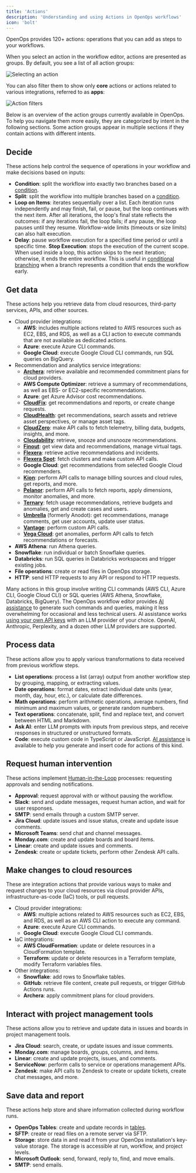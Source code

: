 ```yaml
---
title: 'Actions'
description: 'Understanding and using Actions in OpenOps workflows'
icon: 'bolt'
---
```


OpenOps provides 120+ actions: operations that you can add as steps to your workflows.

When you select an action in the workflow editor, actions are presented as groups. By default, you see a list of all action groups:

![Selecting an action](/images/workflow-editor-select-action.png)

You can also filter them to show only **core** actions or actions related to various integrations, referred to as **apps**:

![Action filters](/images/worklow-editor-actions-filter.png)

Below is an overview of the action groups currently available in OpenOps. To help you navigate them more easily, they are categorized by intent in the following sections. Some action groups appear in multiple sections if they contain actions with different intents.

## Decide

These actions help control the sequence of operations in your workflow and make decisions based on inputs:

* **Condition**: split the workflow into exactly two branches based on a [condition](/workflow-management/conditional-branching/).
* **Split**: split the workflow into multiple branches based on a [condition](/workflow-management/conditional-branching/).
* **Loop on Items**: iterates sequentially over a list. Each iteration runs independently and may finish, fail, or pause, but the loop continues with the next item. After all iterations, the loop's final state reflects the outcomes: if any iterations fail, the loop fails; if any pause, the loop pauses until they resume. Workflow-wide limits (timeouts or size limits) can also halt execution.
* **Delay**: pause workflow execution for a specified time period or until a specific time.
**Stop Execution**: stops the execution of the current scope. When used inside a loop, this action skips to the next iteration; otherwise, it ends the entire workflow. This is useful in [conditional branching](/workflow-management/conditional-branching/) when a branch represents a condition that ends the workflow early.

## Get data

These actions help you retrieve data from cloud resources, third-party services, APIs, and other sources.

* Cloud provider integrations:
    * **AWS**: includes multiple actions related to AWS resources such as EC2, EBS, and RDS, as well as a CLI action to execute commands that are not available as dedicated actions.
    * **Azure**: execute Azure CLI commands.
    * **Google Cloud**: execute Google Cloud CLI commands, run SQL queries on BigQuery.
* Recommendation and analytics service integrations:
    * **[Archera](https://archera.ai/)**: retrieve available and recommended commitment plans for cloud providers.
    * **AWS Compute Optimizer**: retrieve a summary of recommendations, as well as EBS- or EC2-specific recommendations.
    * **Azure**: get Azure Advisor cost recommendations.
    * **[CloudFix](https://cloudfix.com/)**: get recommendations and reports, or create change requests.
    * **[CloudHealth](https://www.vmware.com/products/app-platform/tanzu-cloudhealth)**: get recommendations, search assets and retrieve asset perspectives, or manage asset tags.
    * **[CloudZero](https://www.cloudzero.com/)**: make API calls to fetch telemetry, billing data, budgets, insights, and more.
    * **[Cloudability](https://www.apptio.com/products/cloudability/)**: retrieve, snooze and unsnooze recommendations.
    * **[Finout](https://www.finout.io/)**: get view data and recommendations, manage virtual tags.
    * **[Flexera](https://www.flexera.com/)**: retrieve active recommendations and incidents.
    * **[Flexera Spot](https://spot.io/solutions/finops/)**: fetch clusters and make custom API calls.
    * **Google Cloud**: get recommendations from selected Google Cloud recommenders.
    * **[Kion](https://kion.io/)**: perform API calls to manage billing sources and cloud rules, get reports, and more.
    * **[Pelanor](https://www.pelanor.io/)**: perform API calls to fetch reports, apply dimensions, monitor anomalies, and more.
    * **[Ternary](https://ternary.app/)**: fetch usage recommendations, retrieve budgets and anomalies, get and create cases and users.
    * **[Umbrella](https://umbrellacost.com/)** (formerly Anodot): get recommendations, manage comments, get user accounts, update user status.
    * **[Vantage](https://www.vantage.sh/)**: perform custom API calls.
    * **[Vega Cloud](https://www.vegacloud.io/)**: get anomalies, perform API calls to fetch recommendations or forecasts.
* **AWS Athena**: run Athena queries.
* **Snowflake**: run individual or batch Snowflake queries.
* **Databricks**: run SQL queries in Databricks workspaces and trigger existing jobs.
* **File operations**: create or read files in OpenOps storage.
* **HTTP**: send HTTP requests to any API or respond to HTTP requests.

Many actions in this group involve writing CLI commands (AWS CLI, Azure CLI, Google Cloud CLI) or SQL queries (AWS Athena, Snowflake, Databricks, BigQuery). The OpenOps workflow editor provides [AI assistance](/ai-assistance/overview/) to generate such commands and queries, making it less overwhelming for occasional and less technical users. AI assistance works [using your own API keys](/ai-assistance/llm-connections/) with an LLM provider of your choice. OpenAI, Anthropic, Perplexity, and a dozen other LLM providers are supported.

## Process data

These actions allow you to apply various transformations to data received from previous workflow steps.

* **List operations**: process a list (array) output from another workflow step by grouping, mapping, or extracting values.
* **Date operations**: format dates, extract individual date units (year, month, day, hour, etc.), or calculate date differences.
* **Math operations**: perform arithmetic operations, average numbers, find minimum and maximum values, or generate random numbers.
* **Text operations**: concatenate, split, find and replace text, and convert between HTML and Markdown.
* **Ask AI**: enter LLM prompts with inputs from previous steps, and receive responses in structured or unstructured formats.
* **Code**: execute custom code in TypeScript or JavaScript. [AI assistance](/ai-assistance/overview/) is available to help you generate and insert code for actions of this kind.

## Request human intervention

These actions implement [Human-in-the-Loop](/workflow-management/human-in-the-loop/) processes: requesting approvals and sending notifications.

* **Approval**: request approval with or without pausing the workflow.
* **Slack**: send and update messages, request human action, and wait for user responses.
* **SMTP**: send emails through a custom SMTP server.
* **Jira Cloud**: update issues and issue status, create and update issue comments.
* **Microsoft Teams**: send chat and channel messages.
* **Monday.com**: create and update boards and board items.
* **Linear**: create and update issues and comments.
* **Zendesk**: create or update tickets, perform other Zendesk API calls.


## Make changes to cloud resources

These are integration actions that provide various ways to make and request changes to your cloud resources via cloud provider APIs, infrastructure-as-code (IaC) tools, or pull requests.

* Cloud provider integrations:
    * **AWS**: multiple actions related to AWS resources such as EC2, EBS, and RDS, as well as an AWS CLI action to execute any command.
    * **Azure**: execute Azure CLI commands.
    * **Google Cloud**: execute Google Cloud CLI commands.
* IaC integrations:
    * **AWS CloudFormation**: update or delete resources in a CloudFormation template.
    * **Terraform**: update or delete resources in a Terraform template, modify Terraform variables files.
* Other integrations:
    * **Snowflake**: add rows to Snowflake tables.
    * **GitHub**: retrieve file content, create pull requests, or trigger GitHub Actions runs.
    * **Archera**: apply commitment plans for cloud providers.

## Interact with project management tools

These actions allow you to retrieve and update data in issues and boards in project management tools.

* **Jira Cloud**: search, create, or update issues and issue comments.
* **Monday.com**: manage boards, groups, columns, and items.
* **Linear**: create and update projects, issues, and comments.
* **ServiceNow**: perform calls to service or operations management APIs.
* **Zendesk**: make API calls to Zendesk to create or update tickets, create chat messages, and more.

## Save data and report

These actions help store and share information collected during workflow runs.

* **OpenOps Tables**: create and update records in [tables](/reporting-analytics/tables/).
* **SFTP**: create or read files on a remote server via SFTP.
* **Storage**: store data in and read it from your OpenOps installation's key-value storage. The storage is accessible at run, workflow, and project levels.
* **Microsoft Outlook**: send, forward, reply to, find, and move emails.
* **SMTP**: send emails.
